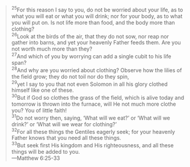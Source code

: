 > <sup>25</sup>For this reason I say to you, do not be worried about your life, as to what you will eat or what you will drink; nor for your body, as to what you will put on. Is not life more than food, and the body more than clothing? \
> <sup>26</sup>Look at the birds of the air, that they do not sow, nor reap nor gather into barns, and yet your heavenly Father feeds them. Are you not worth much more than they? \
> <sup>27</sup>And which of you by worrying can add a single cubit to his life span? \
> <sup>28</sup>And why are you worried about clothing? Observe how the lilies of the field grow; they do not toil nor do they spin, \
> <sup>29</sup>yet I say to you that not even Solomon in all his glory clothed himself like one of these. \
> <sup>30</sup>But if God so clothes the grass of the field, which is alive today and tomorrow is thrown into the furnace, will He not much more clothe you? You of little faith! \
> <sup>31</sup>Do not worry then, saying, ‘What will we eat?’ or ‘What will we drink?’ or ‘What will we wear for clothing?’ \
> <sup>32</sup>For all these things the Gentiles eagerly seek; for your heavenly Father knows that you need all these things. \
> <sup>33</sup>But seek first His kingdom and His righteousness, and all these things will be added to you. \
> &mdash;Matthew 6:25-33